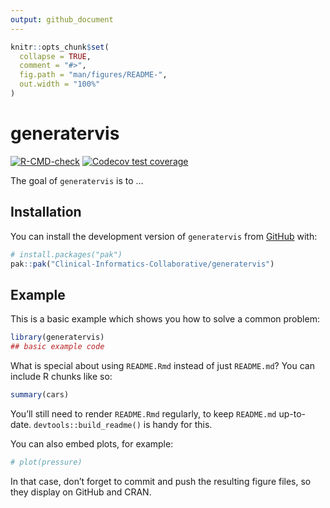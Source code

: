 ```yaml
---
output: github_document
---
```


<!-- README.md is generated from README.Rmd. Please edit that file -->

```r
knitr::opts_chunk$set(
  collapse = TRUE,
  comment = "#>",
  fig.path = "man/figures/README-",
  out.width = "100%"
)
```

# generatervis

<!-- badges: start -->
[![R-CMD-check](https://github.com/Clinical-Informatics-Collaborative/generatervis/actions/workflows/R-CMD-check.yaml/badge.svg)](https://github.com/Clinical-Informatics-Collaborative/generatervis/actions/workflows/R-CMD-check.yaml)
[![Codecov test coverage](https://codecov.io/gh/Clinical-Informatics-Collaborative/generatervis/graph/badge.svg)](https://app.codecov.io/gh/Clinical-Informatics-Collaborative/generatervis)
<!-- badges: end -->

The goal of `generatervis` is to ...

## Installation

You can install the development version of `generatervis` from [GitHub](https://github.com/) with:

``` r
# install.packages("pak")
pak::pak("Clinical-Informatics-Collaborative/generatervis")
```

## Example

This is a basic example which shows you how to solve a common problem:

```r
library(generatervis)
## basic example code
```

What is special about using `README.Rmd` instead of just `README.md`? You can include R chunks like so:

```r
summary(cars)
```

You'll still need to render `README.Rmd` regularly, to keep `README.md` up-to-date. `devtools::build_readme()` is handy for this.

You can also embed plots, for example:

```r
# plot(pressure)
```

In that case, don't forget to commit and push the resulting figure files, so they display on GitHub and CRAN.
